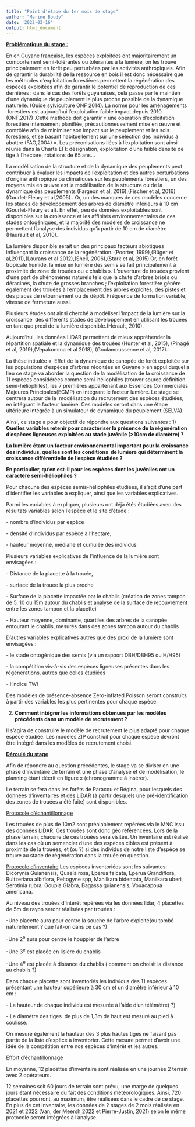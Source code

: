 ```yaml
---
title: "Point d'étape du 1er mois de stage"
author: "Marine Boudy"
date: '2022-03-16'
output: html_document
---
```


[**Problématique du stage :**]{.underline}

En en Guyane française, les espèces exploitées ont majoritairement un comportement semi-tolérantes ou tolérantes à la lumière, on les trouve principalement en forêt peu perturbées par les activités anthropiques. Afin de garantir la durabilité de la ressource en bois il est donc nécessaire que les méthodes d'exploitation forestières permettent la régénération des espèces exploitées afin de garantir le potentiel de reproduction de ces dernières : dans le cas des forêts guyanaises, cela passe par le maintien d'une dynamique de peuplement le plus proche possible de la dynamique naturelle. (Guide sylviculture ONF 2014). La norme pour les aménagements  forestiers est aujourd'hui l'exploitation faible impact depuis 2010 (ONF,2017) .Cette méthode doit garantir « une opération d'exploitation forestière intensément planifiée, précautionneusement mise en œuvre et contrôlée afin de minimiser son impact sur le peuplement et les sols forestiers, et se basant habituellement sur une sélection des individus à abattre (FAO,2004) ». Les préconisations liées à l'exploitation sont ainsi réunie dans la Charte EFI: désignation, exploitation d'une faible densité de tige à l'hectare, rotations de 65 ans...

La modélisation de la structure et de la dynamique des peuplements peut contribuer à évaluer les
impacts de l'exploitation et des autres perturbations d'origine anthropique ou climatiques sur les peuplements forestiers, un des moyens mis en œuvre est la modélisation de la structure ou de la dynamique des peuplements (Fargeon et al, 2016),(Fischer et al, 2016)(Gourlet-Fleury et al,2005) . Or, un des manques de ces modèles concerne les stades de développement des arbres de diamètre inférieurs à 10 cm (Gourlet-Fleury et al). En effet, peu de données exploitables sont disponibles sur la croissance et les affinités environnementales de ces stades ontogéniques, et la majorité des modèles de croissance ne permettent l'analyse des individus qu'à partir de 10 cm de diamètre (Haurault et al, 2010).

La lumière disponible serait un des principaux facteurs abiotiques influençant la croissance de la régénération. (Poorter, 1999),(Rüger et al,2011),(Laurans et al 2012),(Sheil, 2006),(Stark et al, 2015).Or, en forêt tropicale humide, la mise en lumière des semis se fait principalement à proximité de zone de trouées ou « chablis ». L'ouverture de trouées provient d'une part de phénomènes naturels tels que la
chute d'arbres brisés ou déracinés, la chute de grosses branches ; l'exploitation forestière génère également des trouées à l'emplacement des arbres exploités, des pistes et des places de retournement ou de dépôt. Fréquence de formation variable, vitesse de fermeture aussi.

Plusieurs études ont ainsi cherché à modéliser l'impact de la lumière sur la croissance  des différents stades de développement en utilisant les trouées en tant que proxi de la lumière disponible.(Hérault, 2010).

Aujourd'hui, les données LiDAR permettent de mieux appréhender la répartition spatiale et la dynamique des trouées (Hunter et al, 2015), (Pinagé et al, 2019),(Vepakomma et al 2018), (Goulamoussenne et al, 2017).

La thèse intitulée «  Effet de la dynamique de canopée de forêt exploitée sur les populations d'espèces d'arbres récoltées en Guyane » en appui duquel a lieu ce stage va aborder la question de la modélisation de la croissance de 11 espèces considérées comme semi-héliophiles (trouver source définition semi-héliophiles), les 7 premières appartenant aux Essences Commerciales Majeures Principales(ECMP) en intégrant le facteur lumière. Le stage se centrera autour de la  modélisation du recrutement des espèces étudiées, en intégrant le facteur lumière. Ces modèles seront dans une étape ultérieure intégrée à un simulateur de dynamique du peuplement (SELVA).

Ainsi, ce stage a pour objectif de répondre aux questions suivantes :
1) **Quelles variables retenir pour caractériser la présence de la régénération d'espèces ligneuses exploitées au stade juvénile (\>10cm de diamètre) ?**

**La lumière étant un facteur environnemental important pour
la croissance des individus, quelles sont les conditions  de lumière qui déterminent la croissance
différentielle de l'espèce étudiées ?**

**En particulier, qu'en est-il pour les espèces dont les
juvéniles ont un caractère semi-héliophiles ?**

Pour chacune des espèces semis-héliophiles étudiées, il s'agit d'une part d'identifier les variables à expliquer, ainsi que les variables explicatives.

Parmi les variables à expliquer, plusieurs ont déjà étés étudiées avec des résultats variables selon
l'espèce et le site d'étude :

\- nombre d'individus par espèce

\- densité d'individus par espèce à l'hectare,

\- hauteur moyenne, médiane et cumulée des individus

Plusieurs variables explicatives de l'influence de la lumière sont envisagées :

\- Distance de la placette à la trouée,

\- surface de la trouée la plus proche

\- Surface de la placette impactée par le chablis (création de zones tampon de 5, 10 ou 15m autour du chablis et analyse de la surface de recouvrement entre les zones tampon et la placette)

\- Hauteur moyenne, dominante, quartiles des arbres de la canopée entourant le chablis, mesurés dans des zones tampon autour du chablis

D'autres variables explicatives autres que des proxi de la lumière sont envisagées :

\- le stade ontogénique des semis (via un rapport DBH/DBH95 ou H/H95)

\- la compétition vis-à-vis des espèces ligneuses présentes dans les régénérations, autres que celles étudiées

\- l'indice TWI

Des modèles de présence-absence Zero-inflated Poisson seront construits à partir des variables
les plus pertinentes pour chaque espèce.

2) **Comment intégrer les informations obtenues par les modèles précédents dans un modèle de recrutement ?**

Il s'agira de construire le modèle de recrutement le plus adapté pour chaque espèce étudiée. Les modèles ZIP construit pour chaque espèce devront être intégré dans les modèles de recrutement choisi.

[**Déroulé du stage**]{.underline}

Afin de répondre au question précédentes, le stage va se diviser en une phase d'inventaire de terrain et une phase d'analyse et de modélisation, le planning étant décrit en figure x (chronogramme à insérer).

Le terrain se fera dans les forêts de Paracou et Régina, pour lesquels des données d'inventaires et des LiDAR (à partir desquels une pré-identification des zones de trouées a été faite) sont disponibles.

[Protocole d'échantillonnage]{.underline} 

Les trouées de plus de 10m2 sont préalablement repérées via le MNC issu des données LiDAR. Ces trouées sont donc géo référencées. Lors de la phase terrain, chacune de ces trouées sera visitée. Un inventaire est réalisé dans les cas où un semencier d'une des espèces cibles est présent à proximité de la trouées, et (ou ?) si des individus de notre liste d'espèce se trouve au stade de régénération dans la trouée en question.

[Protocole d'inventaire]{.underline}
Les espèces inventoriées sont les suivantes: Dicorynia Guianensis, Quaela rosa, Eperua falcata, Eperua Grandiflora, Ruitzeriana albiflora, Peltogyne spp, Manilkara bidentata, Manilkara uberi, Serotinia rubra, Goupia Glabra, Bagassa guianensis, Vouacapoua americana.

Au niveau des trouées d'intérêt repérées via les données lidar, 4 placettes de 5m de rayon seront réalisées par trouées :

-Une placette aura pour centre la souche de l'arbre exploité(ou tombé naturellement ? que fait-on
dans ce cas ?)

-Une 2^e^ aura pour centre le houppier de l'arbre

-Une 3^e^ est placée en lisière du chablis

-Une 4^e^ est placée à distance du chablis ( comment on choisit la distance au
chablis ?)

Dans chaque placette sont inventoriés les individus des 11 espèces présentant une hauteur supérieure à 30 cm et un diamètre inférieur à 10 cm :

- La hauteur de chaque individu est mesurée à l'aide d'un télémètre( ?)

- Le diamètre des tiges  de plus de 1,3m de haut est mesuré au pied à coulisse.

On mesure également la hauteur des 3 plus hautes tiges ne faisant pas partie de la liste d'espèce à inventorier. Cette mesure permet d'avoir une idée de la compétition entre nos espèces d'intérêt et les autres.

[Effort d'échantillonnage]{.underline}

En moyenne, 12 placettes d'inventaire sont réalisée en une journée 2 terrain avec 2 opérateurs.

12 semaines soit 60 jours de terrain sont prévu, une marge de quelques jours étant nécessaire du fait des conditions météorologiques. Ainsi, 720 placettes pourront, au maximum, être réalisées dans le cadre de ce stage. En plus de cet inventaire, les données de 2 stages de 2 mois réalisée en 2021 et 2022 (Van, der Meersh,2022 et Pierre-Justin, 2021) selon le même protocole seront intégrées à l'analyse.

 

 
